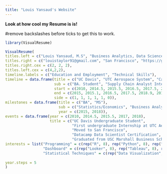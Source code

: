 ```yaml
---
title: "Louis Yansaud's Website"
---
```


__Look at how cool my Resume is  is!__


#remove backslashes before ticks to get this to work. 
```r
library(VisualResume)

VisualResume(
titles.left = c("Louis Yansaud, M.S", "Business Analytics, Data Science", "Let's talk Data"),
titles.right = c("louistaylor91@gmail.com", "San Francisco", "https://github.com/lyansaud"),
titles.right.cex = c(2, 2, 2),
titles.left.cex = c(4,2,2),
timeline.labels = c("Education and Employment", "Technical Skills"),
timeline = data.frame(title = c("UC Davis", "UTC Aerospace System", "Callan Associates", "Funding Circle", "University of Southern California", "Happy Money"),
                      sub = c("BA. Student", "Supply Chain Analyst Intern", "Investment Analyst", "Quality Data Analyst", "MS. Student", "Data Science Intern"),
                      start = c(2010, 2014.5, 2015.5, 2016.5, 2017.5, 2018.5),
                      end = c(2015, 2015.1, 2016.5, 2017.5, 2018.9, 2018.9),
                      side = c(1, 1, 1, 1, 1, 0)),
milestones = data.frame(title = c("BA", "MS"),
                        sub = c("Statistics/Economics", "Business Analytics"),
                        year = c(2015, 2018)),
events = data.frame(year = c(2010, 2014.5, 2015.5, 2017, 2018),
                    title = c("UC Davis Undergraduate Student",
                              "First undergraduate Internship at UTC Aerospace Systems",
                              "Moved to San Francisco",
                              "Datacamp Data Scientist Certification",
                              "Graduated from USC Marshall Business School")),
interests = list("Programming" = c(rep("R", 8), rep("Python", 8), rep("MySQL", 8), rep("NoSQL",8)),
                 "Dashboard" = c(rep("Looker", 8), rep("Tableau", 8), rep("Salesforce",8), rep("Shiny Applications", 8)),
                 "Statistical Techniques" = c(rep("Data Visualization", 8), rep("Data-Analysis", 8), rep("Data Wrangling", 8), rep("Machine Learning",8))),
       
year.steps = 5
)

```